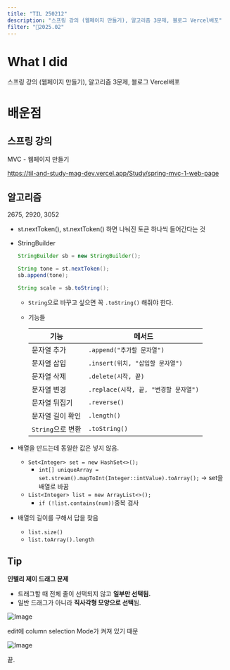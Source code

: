 ```yaml
---
title: "TIL 250212"
description: "스프링 강의 (웹페이지 만들기), 알고리즘 3문제, 블로그 Vercel배포"
filter: "🧣2025.02"
---
```


# What I did
스프링 강의 (웹페이지 만들기), 알고리즘 3문제, 블로그 Vercel배포

# 배운점
## 스프링 강의

MVC - 웹페이지 만들기

https://til-and-study-mag-dev.vercel.app/Study/spring-mvc-1-web-page

## 알고리즘

2675, 2920, 3052

- st.nextToken(), st.nextToken() 하면 나눠진 토큰 하나씩 들어간다는 것
- StringBuilder
    
    ```java
    StringBuilder sb = new StringBuilder();
    
    String tone = st.nextToken();
    sb.append(tone);
    
    String scale = sb.toString();
    ```
    
    - `String`으로 바꾸고 싶으면 꼭 `.toString()` 해줘야 한다.
    - 기능들
        
        
        | 기능 | 메서드 |
        | --- | --- |
        | 문자열 추가 | `.append("추가할 문자열")` |
        | 문자열 삽입 | `.insert(위치, "삽입할 문자열")` |
        | 문자열 삭제 | `.delete(시작, 끝)` |
        | 문자열 변경 | `.replace(시작, 끝, "변경할 문자열")` |
        | 문자열 뒤집기 | `.reverse()` |
        | 문자열 길이 확인 | `.length()` |
        | `String`으로 변환 | `.toString()` |
- 배열을 만드는데 동일한 값은 넣지 않음.
    - `Set<Integer> set = new HashSet<>();`
        - `int[] uniqueArray = set.stream().mapToInt(Integer::intValue).toArray();` → set을 배열로 바꿈
    - `List<Integer> list = new ArrayList<>();`
        - `if (!list.contains(num))`중복 검사
- 배열의 길이를 구해서 답을 찾음
    - `list.size()`
    - `list.toArray().length`

## Tip

**인텔리 제이 드래그 문제**

- 드래그할 때 전체 줄이 선택되지 않고 **일부만 선택됨.**
- 일반 드래그가 아니라 **직사각형 모양으로 선택**됨.

![Image](https://github.com/user-attachments/assets/0a9da98e-3af5-4634-9352-a092d2c29c34)

edit에 column selection Mode가 켜져 있기 때문

![Image](https://github.com/user-attachments/assets/cc238ebe-fcc3-468e-a618-59caefc6ba0a)

끝.